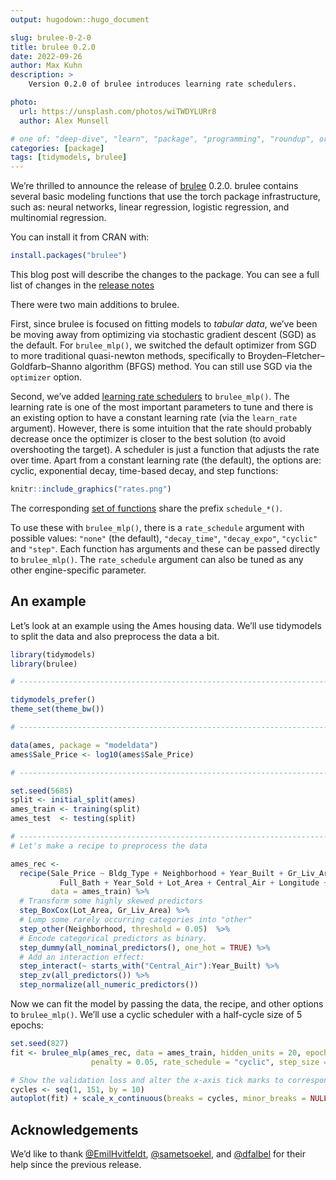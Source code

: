 ```yaml
---
output: hugodown::hugo_document

slug: brulee-0-2-0
title: brulee 0.2.0
date: 2022-09-26
author: Max Kuhn
description: >
    Version 0.2.0 of brulee introduces learning rate schedulers. 

photo:
  url: https://unsplash.com/photos/wiTWDYLURr8
  author: Alex Munsell

# one of: "deep-dive", "learn", "package", "programming", "roundup", or "other"
categories: [package] 
tags: [tidymodels, brulee]
---
```


We're thrilled to announce the release of [brulee](https://tidymodels.github.io/brulee/) 0.2.0. brulee contains several basic modeling functions that use the torch package infrastructure, such as: neural networks, linear regression, logistic regression, and multinomial regression. 

You can install it from CRAN with:

```r
install.packages("brulee")
```

This blog post will describe the changes to the package. You can see a full list of changes in the [release notes](https://tidymodels.github.io/brulee/news/index.html)

There were two main additions to brulee. 

First, since brulee is focused on fitting models to _tabular data_, we've been be moving away from optimizing via stochastic gradient descent (SGD) as the default. For `brulee_mlp()`, we switched the default optimizer from SGD to more traditional quasi-newton methods, specifically to Broyden–Fletcher–Goldfarb–Shanno algorithm (BFGS) method. You can still use SGD via the `optimizer` option. 

Second, we've added [learning rate schedulers](https://www.google.com/search?rls=en&q=%22learning+rate+schedule%22) to `brulee_mlp()`. The learning rate is one of the most important parameters to tune and there is an existing option to have a constant learning rate (via the `learn_rate` argument). However, there is some intuition that the rate should probably decrease once the optimizer is closer to the best solution (to avoid overshooting the target). A scheduler is just a function that adjusts the rate over time. Apart from a constant learning rate (the default), the options are: cyclic, exponential decay, time-based decay, and step functions: 

```r
knitr::include_graphics("rates.png")
```

The corresponding [set of functions](https://tidymodels.github.io/brulee/reference/schedule_decay_time.html) share the prefix `schedule_*()`. 

To use these with `brulee_mlp()`, there is a  `rate_schedule` argument with possible values: `"none"` (the default), `"decay_time"`, `"decay_expo"`, `"cyclic"` and `"step"`. Each function has arguments and these can be passed directly to `brulee_mlp()`. The `rate_schedule` argument can also be tuned as any other engine-specific parameter.

## An example

Let's look at an example using the Ames housing data. We'll use tidymodels to split the data and also preprocess the data a bit. 

```r
library(tidymodels)
library(brulee)

# ------------------------------------------------------------------------------

tidymodels_prefer()
theme_set(theme_bw())

# ------------------------------------------------------------------------------

data(ames, package = "modeldata")
ames$Sale_Price <- log10(ames$Sale_Price)

# ------------------------------------------------------------------------------

set.seed(5685)
split <- initial_split(ames)
ames_train <- training(split)
ames_test  <- testing(split)

# ------------------------------------------------------------------------------
# Let's make a recipe to preprocess the data

ames_rec <-
  recipe(Sale_Price ~ Bldg_Type + Neighborhood + Year_Built + Gr_Liv_Area +
           Full_Bath + Year_Sold + Lot_Area + Central_Air + Longitude + Latitude,
         data = ames_train) %>%
  # Transform some highly skewed predictors
  step_BoxCox(Lot_Area, Gr_Liv_Area) %>%
  # Lump some rarely occurring categories into "other"
  step_other(Neighborhood, threshold = 0.05)  %>%
  # Encode categorical predictors as binary.
  step_dummy(all_nominal_predictors(), one_hot = TRUE) %>%
  # Add an interaction effect:
  step_interact(~ starts_with("Central_Air"):Year_Built) %>%
  step_zv(all_predictors()) %>%
  step_normalize(all_numeric_predictors())
```

Now we can fit the model by passing the data, the recipe, and other options to `brulee_mlp()`. We'll use a cyclic scheduler with a half-cycle size of 5 epochs:

```r
set.seed(827)
fit <- brulee_mlp(ames_rec, data = ames_train, hidden_units = 20, epochs = 151,
                  penalty = 0.05, rate_schedule = "cyclic", step_size = 5)

# Show the validation loss and alter the x-axis tick marks to correspond to cycles. 
cycles <- seq(1, 151, by = 10)
autoplot(fit) + scale_x_continuous(breaks = cycles, minor_breaks = NULL)
```




## Acknowledgements

We'd like to thank [&#x0040;EmilHvitfeldt](https://github.com/EmilHvitfeldt), [&#x0040;sametsoekel](https://github.com/sametsoekel), and  [&#x0040;dfalbel](https://github.com/dfalbel) for their help since the previous release. 
